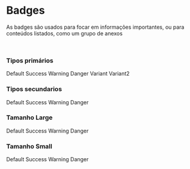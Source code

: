 
<Meta title="Components/Badges" />

# Badges

<p>
  As badges são usados ​​para focar em informações importantes, ou para conteúdos listados, como um
  grupo de anexos
</p>

<br />

### Tipos primários

<Canvas>
  <span class="p-badge">Default</span>
  <span class="p-badge__success">Success</span>
  <span class="p-badge__warning">Warning</span>
  <span class="p-badge__danger">Danger</span>
  <span class="p-badge__variant">Variant</span>
  <span class="p-badge__variant2">Variant2</span>
</Canvas>

### Tipos secundarios

<Canvas>
  <span class="p-badge--secondary">Default</span>
  <span class="p-badge__success--secondary">Success</span>
  <span class="p-badge__warning--secondary">Warning</span>
  <span class="p-badge__danger--secondary">Danger</span>
</Canvas>

### Tamanho Large

<Canvas>
  <span class="p-badge--large-secondary">Default</span>
  <span class="p-badge__success--large">Success</span>
  <span class="p-badge__warning--large">Warning</span>
  <span class="p-badge__danger--large">Danger</span>
</Canvas>

### Tamanho Small

<Canvas>
  <span class="p-badge--small-secondary">Default</span>
  <span class="p-badge__success--small">Success</span>
  <span class="p-badge__warning--small">Warning</span>
  <span class="p-badge__danger--small">Danger</span>
</Canvas>
